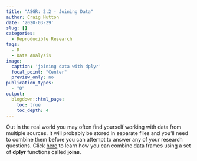 ```yaml
---
title: "ASGR: 2.2 - Joining Data"
author: Craig Hutton
date: '2020-03-29'
slug: []
categories:
  - Reproducible Research
tags:
  - R
  - Data Analysis
image: 
  caption: 'joining data with dplyr'
  focal_point: "Center"
  preview_only: no
publication_types:
  - "0"  
output:
  blogdown::html_page:
    toc: true
    toc_depth: 4
---
```


<!-- # Publication type. -->
<!-- # Legend: -->
<!-- # 0 = Uncategorized -->
<!-- # 1 = Conference proceedings -->
<!-- # 2 = Journal -->
<!-- # 3 = Work in progress -->
<!-- # 4 = Technical report -->
<!-- # 5 = Book -->
<!-- # 6 = Book chapter -->

Out in the real world you may often find yourself working with data from multiple sources. It will probably be stored in separate files and you’ll need to combine them before you can attempt to answer any of your research questions. Click [here](https://craig.rbind.io/post/2020-03-29-asgr-2-2-joining-data/) to learn how you can combine data frames using a set of **dplyr** functions called **joins**.
